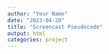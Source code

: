 ```yaml
---
author: "Your Name"
date: "2023-04-20"
title: "Screencast Pseudocode"
output: html
categories: project
---
```

```R


```

```R


```

```R


```

```R


```

```R


```

